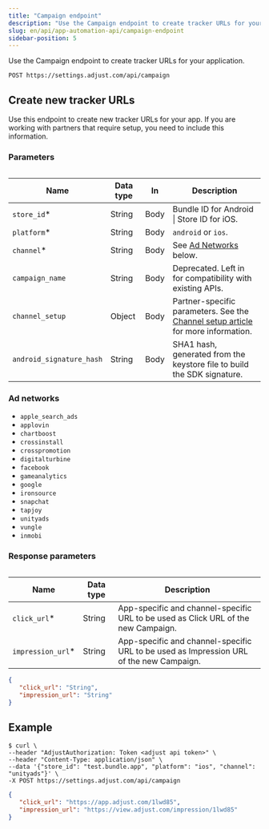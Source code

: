 ```yaml
---
title: "Campaign endpoint"
description: "Use the Campaign endpoint to create tracker URLs for your application."
slug: en/api/app-automation-api/campaign-endpoint
sidebar-position: 5
---
```


Use the Campaign endpoint to create tracker URLs for your application.

```http title="Endpoint" "/campaign"
POST https://settings.adjust.com/api/campaign
```

## Create new tracker URLs

Use this endpoint to create new tracker URLs for your app. If you are working with partners that require setup, you need to include this information.

### Parameters

<Table>

| Name                     | Data type | In   | Description                                                                                                                  |
| ------------------------ | --------- | ---- | ---------------------------------------------------------------------------------------------------------------------------- |
| `store_id`\*             | String    | Body | Bundle ID for Android \| Store ID for iOS.                                                                                   |
| `platform`\*             | String    | Body | `android` or `ios`.                                                                                                          |
| `channel`\*              | String    | Body | See [Ad Networks](#ad-networks) below.                                                                                       |
| `campaign_name`          | String    | Body | Deprecated. Left in for compatibility with existing APIs.                                                                    |
| `channel_setup`          | Object    | Body | Partner-specific parameters. See the [Channel setup article](/en/api/app-automation-api/channel-setup) for more information. |
| `android_signature_hash` | String    | Body | SHA1 hash, generated from the keystore file to build the SDK signature.                                                      |

</Table>

<Accordion>

### Ad networks

-  `apple_search_ads`
-  `applovin`
-  `chartboost`
-  `crossinstall`
-  `crosspromotion`
-  `digitalturbine`
-  `facebook`
-  `gameanalytics`
-  `google`
-  `ironsource`
-  `snapchat`
-  `tapjoy`
-  `unityads`
-  `vungle`
-  `inmobi`

</Accordion>

### Response parameters

<Table>

| Name               | Data type | Description                                                                             |
| ------------------ | --------- | --------------------------------------------------------------------------------------- |
| `click_url`\*      | String    | App-specific and channel-specific URL to be used as Click URL of the new Campaign.      |
| `impression_url`\* | String    | App-specific and channel-specific URL to be used as Impression URL of the new Campaign. |

</Table>

```json title="Response format"
{
   "click_url": "String",
   "impression_url": "String"
}
```

## Example

```console title="cURL" '"store_id"' '"platform"' '"channel"'
$ curl \
--header "AdjustAuthorization: Token <adjust api token>" \
--header "Content-Type: application/json" \
--data '{"store_id": "test.bundle.app", "platform": "ios", "channel": "unityads"}' \
-X POST https://settings.adjust.com/api/campaign
```

```json title="Success response"
{
   "click_url": "https://app.adjust.com/1lwd85",
   "impression_url": "https://view.adjust.com/impression/1lwd85"
}
```
